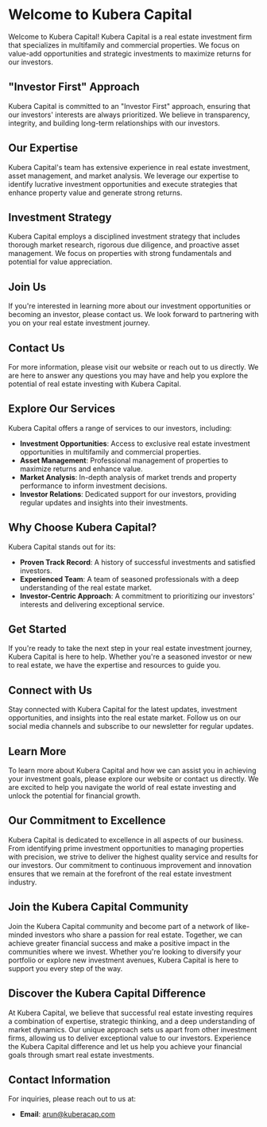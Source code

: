 # Welcome to Kubera Capital
 
Welcome to Kubera Capital! Kubera Capital is a real estate investment firm that specializes in multifamily and commercial properties. We focus on value-add opportunities and strategic investments to maximize returns for our investors.

## "Investor First" Approach
Kubera Capital is committed to an "Investor First" approach, ensuring that our investors' interests are always prioritized. We believe in transparency, integrity, and building long-term relationships with our investors.

## Our Expertise
Kubera Capital's team has extensive experience in real estate investment, asset management, and market analysis. We leverage our expertise to identify lucrative investment opportunities and execute strategies that enhance property value and generate strong returns.

## Investment Strategy
Kubera Capital employs a disciplined investment strategy that includes thorough market research, rigorous due diligence, and proactive asset management. We focus on properties with strong fundamentals and potential for value appreciation.
## Join Us
If you're interested in learning more about our investment opportunities or becoming an investor, please contact us. We look forward to partnering with you on your real estate investment journey.
## Contact Us
For more information, please visit our website or reach out to us directly. We are here to answer any questions you may have and help you explore the potential of real estate investing with Kubera Capital.
## Explore Our Services
Kubera Capital offers a range of services to our investors, including:
- **Investment Opportunities**: Access to exclusive real estate investment opportunities in multifamily and commercial properties.
- **Asset Management**: Professional management of properties to maximize returns and enhance value.
- **Market Analysis**: In-depth analysis of market trends and property performance to inform investment decisions.
- **Investor Relations**: Dedicated support for our investors, providing regular updates and insights into their investments.
## Why Choose Kubera Capital?
Kubera Capital stands out for its:
- **Proven Track Record**: A history of successful investments and satisfied investors.
- **Experienced Team**: A team of seasoned professionals with a deep understanding of the real estate market.
- **Investor-Centric Approach**: A commitment to prioritizing our investors' interests and delivering exceptional service.
## Get Started
If you're ready to take the next step in your real estate investment journey, Kubera Capital is here to help. Whether you're a seasoned investor or new to real estate, we have the expertise and resources to guide you.
## Connect with Us
Stay connected with Kubera Capital for the latest updates, investment opportunities, and insights into the real estate market. Follow us on our social media channels and subscribe to our newsletter for regular updates.
## Learn More
To learn more about Kubera Capital and how we can assist you in achieving your investment goals, please explore our website or contact us directly. We are excited to help you navigate the world of real estate investing and unlock the potential for financial growth.
## Our Commitment to Excellence
Kubera Capital is dedicated to excellence in all aspects of our business. From identifying prime investment opportunities to managing properties with precision, we strive to deliver the highest quality service and results for our investors. Our commitment to continuous improvement and innovation ensures that we remain at the forefront of the real estate investment industry.
## Join the Kubera Capital Community
Join the Kubera Capital community and become part of a network of like-minded investors who share a passion for real estate. Together, we can achieve greater financial success and make a positive impact in the communities where we invest. Whether you're looking to diversify your portfolio or explore new investment avenues, Kubera Capital is here to support you every step of the way.
## Discover the Kubera Capital Difference
At Kubera Capital, we believe that successful real estate investing requires a combination of expertise, strategic thinking, and a deep understanding of market dynamics. Our unique approach sets us apart from other investment firms, allowing us to deliver exceptional value to our investors. Experience the Kubera Capital difference and let us help you achieve your financial goals through smart real estate investments.
## Contact Information
For inquiries, please reach out to us at:
- **Email**: arun@kuberacap.com

